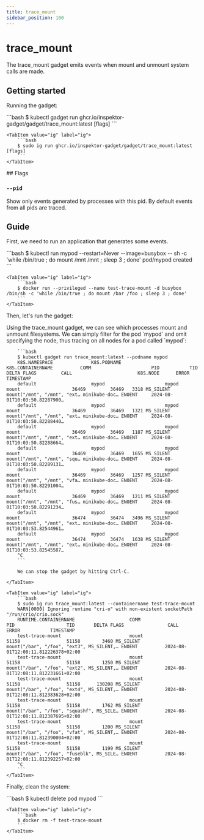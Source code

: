 ```yaml
---
title: trace_mount
sidebar_position: 100
---
```



# trace_mount

The trace_mount gadget emits events when mount and unmount system calls are made.

## Getting started

Running the gadget:

<Tabs groupId="env">
    <TabItem value="kubectl-gadget" label="kubectl gadget">
        ```bash
        $ kubectl gadget run ghcr.io/inspektor-gadget/gadget/trace_mount:latest [flags]
        ```
    </TabItem>

    <TabItem value="ig" label="ig">
        ```bash
        $ sudo ig run ghcr.io/inspektor-gadget/gadget/trace_mount:latest [flags]
        ```
    </TabItem>
</Tabs>
## Flags

### `--pid`

Show only events generated by processes with this pid. By default events from all pids are traced.

## Guide

First, we need to run an application that generates some events.

<Tabs groupId="env">
    <TabItem value="kubectl-gadget" label="kubectl gadget">
        ```bash
        $ kubectl run mypod --restart=Never --image=busybox -- sh -c 'while /bin/true ; do mount /mnt /mnt ; sleep 3 ; done'
        pod/mypod created
        ```
    </TabItem>

    <TabItem value="ig" label="ig">
        ```bash
        $ docker run --privileged --name test-trace-mount -d busybox /bin/sh -c 'while /bin/true ; do mount /bar /foo ; sleep 3 ; done'
        ```
    </TabItem>
</Tabs>

Then, let's run the gadget:

<Tabs groupId="env">
    <TabItem value="kubectl-gadget" label="kubectl gadget">
        Using the trace_mount gadget, we can see which processes mount and unmount filesystems.
        We can simply filter for the pod `mypod` and omit specifying the node,
        thus tracing on all nodes for a pod called `mypod`:

        ```bash
        $ kubectl gadget run trace_mount:latest --podname mypod
        K8S.NAMESPACE              K8S.PODNAME                K8S.CONTAINERNAME          COMM                      PID           TID  DELTA FLAGS         CALL                        K8S.NODE      ERROR      TIMESTAMP
        default                    mypod                      mypod                      mount                   36469         36469   3318 MS_SILENT     mount("/mnt", "/mnt", "ext… minikube-doc… ENOENT     2024-08-01T10:03:50.82287900…
        default                    mypod                      mypod                      mount                   36469         36469   1321 MS_SILENT     mount("/mnt", "/mnt", "ext… minikube-doc… ENOENT     2024-08-01T10:03:50.82288440…
        default                    mypod                      mypod                      mount                   36469         36469   1187 MS_SILENT     mount("/mnt", "/mnt", "ext… minikube-doc… ENOENT     2024-08-01T10:03:50.82288664…
        default                    mypod                      mypod                      mount                   36469         36469   1655 MS_SILENT     mount("/mnt", "/mnt", "squ… minikube-doc… ENOENT     2024-08-01T10:03:50.82289131…
        default                    mypod                      mypod                      mount                   36469         36469   1257 MS_SILENT     mount("/mnt", "/mnt", "vfa… minikube-doc… ENOENT     2024-08-01T10:03:50.82291004…
        default                    mypod                      mypod                      mount                   36469         36469   1211 MS_SILENT     mount("/mnt", "/mnt", "fus… minikube-doc… ENOENT     2024-08-01T10:03:50.82291234…
        default                    mypod                      mypod                      mount                   36474         36474   3496 MS_SILENT     mount("/mnt", "/mnt", "ext… minikube-doc… ENOENT     2024-08-01T10:03:53.82544961…
        default                    mypod                      mypod                      mount                   36474         36474   1638 MS_SILENT     mount("/mnt", "/mnt", "ext… minikube-doc… ENOENT     2024-08-01T10:03:53.82545587…
        ^C
        ```

        We can stop the gadget by hitting Ctrl-C.

    </TabItem>

    <TabItem value="ig" label="ig">
        ```bash
        $ sudo ig run trace_mount:latest --containername test-trace-mount
        WARN[0000] Ignoring runtime "cri-o" with non-existent socketPath "/run/crio/crio.sock"
        RUNTIME.CONTAINERNAME                    COMM                               PID                   TID       DELTA FLAGS                CALL                                      ERROR           TIMESTAMP
        test-trace-mount                         mount                            51158                 51158        3460 MS_SILENT            mount("/bar", "/foo", "ext3", MS_SILENT,… ENOENT          2024-08-01T12:08:11.812226378+02:00
        test-trace-mount                         mount                            51158                 51158        1250 MS_SILENT            mount("/bar", "/foo", "ext2", MS_SILENT,… ENOENT          2024-08-01T12:08:11.812231661+02:00
        test-trace-mount                         mount                            51158                 51158      130208 MS_SILENT            mount("/bar", "/foo", "ext4", MS_SILENT,… ENOENT          2024-08-01T12:08:11.812383628+02:00
        test-trace-mount                         mount                            51158                 51158        1762 MS_SILENT            mount("/bar", "/foo", "squashf", MS_SILE… ENOENT          2024-08-01T12:08:11.812387695+02:00
        test-trace-mount                         mount                            51158                 51158        1200 MS_SILENT            mount("/bar", "/foo", "vfat", MS_SILENT,… ENOENT          2024-08-01T12:08:11.812390004+02:00
        test-trace-mount                         mount                            51158                 51158        1199 MS_SILENT            mount("/bar", "/foo", "fuseblk", MS_SILE… ENOENT          2024-08-01T12:08:11.812392257+02:00
        ^C
        ```
    </TabItem>
</Tabs>

Finally, clean the system:

<Tabs groupId="env">
    <TabItem value="kubectl-gadget" label="kubectl gadget">
        ```bash
        $ kubectl delete pod mypod
        ```
    </TabItem>

    <TabItem value="ig" label="ig">
        ```bash
        $ docker rm -f test-trace-mount
        ```
    </TabItem>
</Tabs>
